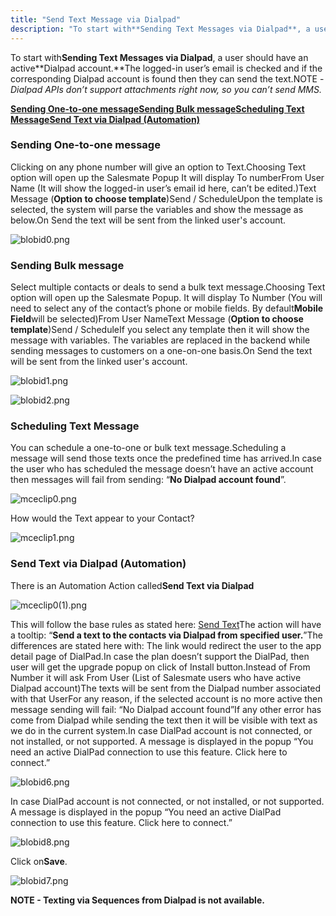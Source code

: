 ```yaml
---
title: "Send Text Message via Dialpad"
description: "To start with**Sending Text Messages via Dialpad**, a user should have an active**Dialpad account.**The logged-in user’s email is checked and if the c..."
---
```


To start with**Sending Text Messages via Dialpad**, a user should have an active**Dialpad account.**The logged-in user’s email is checked and if the corresponding Dialpad account is found then they can send the text.NOTE - _Dialpad APIs don’t support attachments right now, so you can’t send MMS._

[**Sending One-to-one message**](https://support.salesmate.io/hc/en-us/articles/6422544618009-Send-Text-Message-via-Dialpad#h_01G4F49Y88M7HNAJQV7X1PR9E4)[**Sending Bulk message**](https://support.salesmate.io/hc/en-us/articles/6422544618009-Send-Text-Message-via-Dialpad#h_01G4F4A67QQPKET3GSZ8BR3H3Q)[**Scheduling Text Message**](https://support.salesmate.io/hc/en-us/articles/6422544618009-Send-Text-Message-via-Dialpad#h_01G4F4ADSH1GD3WFBT512BTZK1)[**Send Text via Dialpad (Automation)**](https://support.salesmate.io/hc/en-us/articles/6422544618009-Send-Text-Message-via-Dialpad#h_01G4F4AKNZN1N47EMTXMCA9MBP)

### Sending One-to-one message

Clicking on any phone number will give an option to Text.Choosing Text option will open up the Salesmate Popup
It will display To numberFrom User Name (It will show the logged-in user’s email id here, can’t be edited.)Text Message (**Option to choose template**)Send / ScheduleUpon the template is selected, the system will parse the variables and show the message as below.On Send the text will be sent from the linked user's account.

![blobid0.png](./images/blobid0.png)

### Sending Bulk message

Select multiple contacts or deals to send a bulk text message.Choosing Text option will open up the Salesmate Popup.
It will display To Number (You will need to select any of the contact’s phone or mobile fields. By default**Mobile Field**will be selected)From User NameText Message (**Option to choose template**)Send / ScheduleIf you select any template then it will show the message with variables. The variables are replaced in the backend while sending messages to customers on a one-on-one basis.On Send the text will be sent from the linked user's account.

![blobid1.png](./images/blobid1.png)

![blobid2.png](./images/blobid2.png)

### Scheduling Text Message

You can schedule a one-to-one or bulk text message.Scheduling a message will send those texts once the predefined time has arrived.In case the user who has scheduled the message doesn’t have an active account then messages will fail from sending: “**No Dialpad account found**”.

![mceclip0.png](./images/mceclip0-5.png)

How would the Text appear to your Contact?

![mceclip1.png](./images/mceclip1-2.png)

### Send Text via Dialpad (Automation)

There is an Automation Action called**Send Text via Dialpad**

![mceclip0(1).png](./images/mceclip01-2.png)

This will follow the base rules as stated here: [Send Text](https://rapidops.quip.com/C6a8A0IJWPL5)The action will have a tooltip: “**Send a text to the contacts via Dialpad from specified user.**”The differences are stated here with:
The link would redirect the user to the app detail page of DialPad.In case the plan doesn’t support the DialPad, then user will get the upgrade popup on click of Install button.Instead of From Number it will ask From User (List of Salesmate users who have active Dialpad account)The texts will be sent from the Dialpad number associated with that UserFor any reason, if the selected account is no more active then message sending will fail: “No Dialpad account found”If any other error has come from Dialpad while sending the text then it will be visible with text as we do in the current system.In case DialPad account is not connected, or not installed, or not supported. A message is displayed in the popup “You need an active DialPad connection to use this feature. Click here to connect.”

![blobid6.png](./images/blobid6.png)

In case DialPad account is not connected, or not installed, or not supported. A message is displayed in the popup “You need an active DialPad connection to use this feature. Click here to connect.”

![blobid8.png](./images/blobid8.png)

Click on**Save**.

![blobid7.png](./images/blobid7.png)

**NOTE - Texting via Sequences from Dialpad is not available.**
